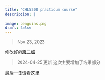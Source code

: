 ```yaml
---
title: "CHL5208 practicum course"
description: |
  
image: penguins.png
draft: false
---
```


> Nov 23, 2023

修改好的[第二版](5208present1116.html#1)

> 2024-04-25 更新 这次主要增加了结果部分

最后一击请看[这里](files/CHL5208_LinYu_winter_term0425.pdf)

